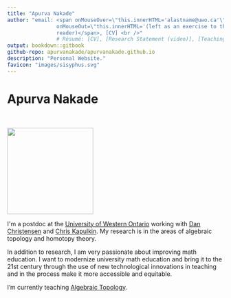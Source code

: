 ```yaml
--- 
title: "Apurva Nakade"
author: "email: <span onMouseOver=\"this.innerHTML='alastname@uwo.ca'\"
                onMouseOut=\"this.innerHTML='(left as an exercise to the reader)'\">(left as an exercise to the
                reader)</span>, [CV] <br />" 
                # Résumé: [CV], [Research Statement (video)], [Teaching Portfolio] 
output: bookdown::gitbook
github-repo: apurvanakade/apurvanakade.github.io
description: "Personal Website."
favicon: "images/sisyphus.svg"
---
```


# Apurva Nakade 

<p>&nbsp;</p>

<img src="images/me0.jpg" width="200px" class="left" />

I\'m a postdoc at the [University of Western Ontario] working with [Dan Christensen] and [Chris Kapulkin]. 
My research is in the areas of algebraic topology and homotopy theory.

In addition to research, I am very passionate about improving math education. I want to
modernize university math education and bring it to the 21st century through the use of new technological innovations 
in teaching and in the process make it more accessible and equitable.

I'm currently teaching [Algebraic Topology](https://owl.uwo.ca/portal/site/1fda099f-409e-45c6-ba83-c81bf40a4798).


  [University of Western Ontario]: http://www.math.uwo.ca/ 
  [Dan Christensen]: https://jdc.math.uwo.ca/ 
  [Chris Kapulkin]: http://www.math.uwo.ca/faculty/kapulkin/
  [CV]: https://drive.google.com/file/d/1gjjdAYYkMuSBC6xEMi96PKej3IxA25VC/view?usp=sharing
  [Research Statement (video)]: https://youtu.be/rlyzT1PWw5I
  [DRP]: https://www.math.uwo.ca/undergraduate/directed_reading_program.html 
  [Teaching Portfolio]: teaching-portfolio/
